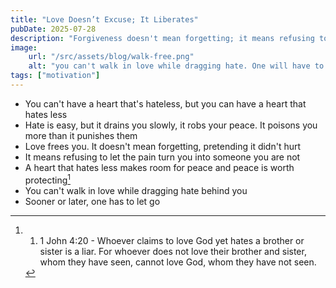 ```yaml
---
title: "Love Doesn’t Excuse; It Liberates"
pubDate: 2025-07-28
description: "Forgiveness doesn't mean forgetting; it means refusing to let pain define who you become"
image:
    url: "/src/assets/blog/walk-free.png"
    alt: "you can't walk in love while dragging hate. One will have to go"
tags: ["motivation"]
---
```


<BlogLayout
    title={frontmatter.title}
    description={frontmatter.description}
    image={frontmatter.image.url}
    alt={frontmatter.image.alt}
    date={(frontmatter.pubDate).toString().slice(0,10)}
    tags={frontmatter.tags}>

<span>

- You can't have a heart that's hateless, but you can have a heart that hates less
- Hate is easy, but it drains you slowly, it robs your peace. It poisons you more than it punishes them
- Love frees you. It doesn't mean forgetting, pretending it didn't hurt
- It means refusing to let the pain turn you into someone you are not
- A heart that hates less makes room for peace and peace is worth protecting[^1]
- You can't walk in love while dragging hate behind you
- Sooner or later, one has to let go

[^1]:1. 1 John 4:20 - Whoever claims to love God yet hates a brother or sister is a liar. For whoever does not love their brother and sister, whom they have seen, cannot love God, whom they have not seen.

</span>
</BlogLayout>
